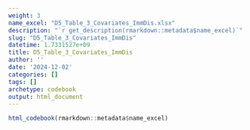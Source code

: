 ```yaml
---
weight: 3
name_excel: "D5_Table_3_Covariates_ImmDis.xlsx"
description: "`r get_description(rmarkdown::metadata$name_excel)`"
slug: "D5_Table_3_Covariates_ImmDis"
datetime: 1.7331527e+09
title: D5_Table_3_Covariates_ImmDis
author: ''
date: '2024-12-02'
categories: []
tags: []
archetype: codebook
output: html_document
---
```


```r
html_codebook(rmarkdown::metadata$name_excel)
```

